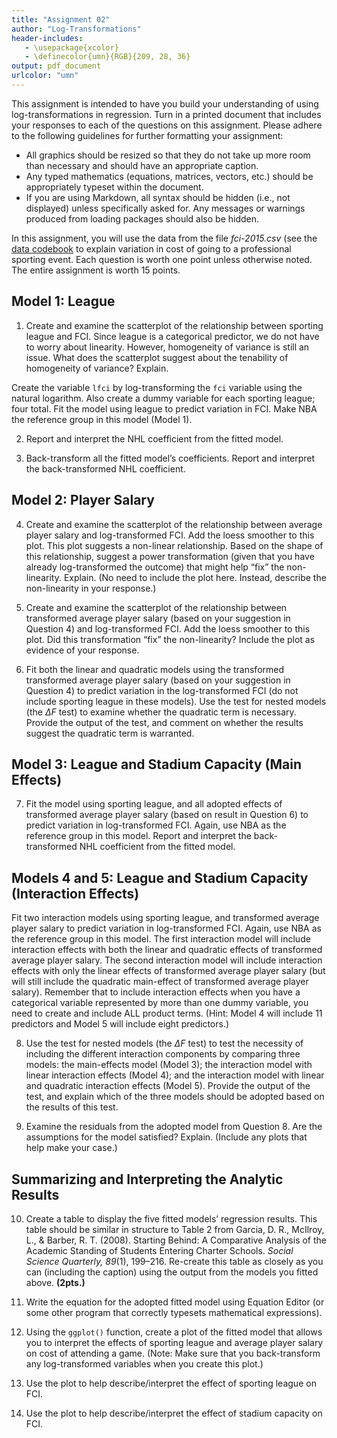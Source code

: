 ```yaml
---
title: "Assignment 02"
author: "Log-Transformations"
header-includes:
   - \usepackage{xcolor}
   - \definecolor{umn}{RGB}{209, 28, 36}
output: pdf_document
urlcolor: "umn"
---
```


This assignment is intended to have you build your understanding of using log-transformations in regression. Turn in a printed document that includes your responses to each of the questions on this assignment. Please adhere to the following guidelines for further formatting your assignment: 

- All graphics should be resized so that they do not take up more room than necessary and should have an appropriate caption.
- Any typed mathematics (equations, matrices, vectors, etc.) should be appropriately typeset within the document.
- If you are using Markdown, all syntax should be hidden (i.e., not displayed) unless specifically asked for. Any messages or warnings produced from loading packages should also be hidden.

In this assignment, you will use the data from the file *fci-2015.csv* (see the [data codebook](http://zief0002.github.io/epsy-8252/data-codebook.html#fci-2015) to explain variation in cost of going to a professional sporting event. Each question is worth one point unless otherwise noted. The entire assignment is worth 15 points.

\rule{0.5\linewidth}{\linethickness}


## Model 1: League

1. Create and examine the scatterplot of the relationship between sporting league and FCI. Since league is a categorical predictor, we do not have to worry about linearity. However, homogeneity of variance is still an issue. What does the scatterplot suggest about the tenability of homogeneity of variance? Explain.

Create the variable `lfci` by log-transforming the `fci` variable using the natural logarithm. Also create a dummy variable for each sporting league; four total. Fit the model using league to predict variation in FCI. Make NBA the reference group in this model (Model 1). 

2. Report and interpret the NHL coefficient from the fitted model.

3. Back-transform all the fitted model's coefficients. Report and interpret the back-transformed NHL coefficient. 


## Model 2: Player Salary

4. Create and examine the scatterplot of the relationship between average player salary and log-transformed FCI. Add the loess smoother to this plot. This plot suggests a non-linear relationship. Based on the shape of this relationship, suggest a power transformation (given that you have already log-transformed the outcome) that might help "fix" the non-linearity. Explain. (No need to include the plot here. Instead, describe the non-linearity in your response.)

5. Create and examine the scatterplot of the relationship between transformed average player salary (based on your suggestion in Question 4) and log-transformed FCI. Add the loess smoother to this plot. Did this transformation "fix" the non-linearity? Include the plot as evidence of your response.

6. Fit both the linear and quadratic models using the transformed transformed average player salary (based on your suggestion in Question 4) to predict variation in the log-transformed FCI (do not include sporting league in these models). Use the test for nested models (the $\Delta F$ test) to examine whether the quadratic term is necessary. Provide the output of the test, and comment on whether the results suggest the quadratic term is warranted.


## Model 3: League and Stadium Capacity (Main Effects)

7. Fit the model using sporting league, and all adopted effects of transformed average player salary (based on result in Question 6) to predict variation in log-transformed FCI. Again, use NBA as the reference group in this model. Report and interpret the back-transformed NHL coefficient from the fitted model.

## Models 4 and 5: League and Stadium Capacity (Interaction Effects)

Fit two interaction models using sporting league, and transformed average player salary to predict variation in log-transformed FCI. Again, use NBA as the reference group in this model. The first interaction model will include interaction effects with both the linear and quadratic effects of transformed average player salary. The second interaction model will include interaction effects with only the linear effects of transformed average player salary (but will still include the quadratic main-effect of transformed average player salary). Remember that to include interaction effects when you have a categorical variable represented by more than one dummy variable, you need to create and include ALL product terms. (Hint: Model 4 will include 11 predictors and Model 5 will include eight predictors.)

8. Use the test for nested models (the $\Delta F$ test) to test the necessity of including the different interaction components by comparing three models: the main-effects model (Model 3); the interaction model with linear interaction effects (Model 4); and the interaction model with linear and quadratic interaction effects (Model 5). Provide the output of the test, and explain which of the three models should be adopted based on the results of this test.

9. Examine the residuals from the adopted model from Question 8. Are the assumptions for the model satisfied? Explain. (Include any plots that help make your case.)


## Summarizing and Interpreting the Analytic Results

10. Create a table to display the five fitted models' regression results. This table should be similar in structure to Table 2 from Garcia, D. R., McIlroy, L., &amp; Barber, R. T. (2008). Starting Behind: A Comparative Analysis of the Academic Standing of Students Entering Charter Schools. _Social Science Quarterly, 89_(1), 199&ndash;216. Re-create this table as closely as you can (including the caption) using the output from the models you fitted above. **(2pts.)**

11. Write the equation for the adopted fitted model using Equation Editor (or some other program that correctly typesets mathematical expressions).

12. Using the `ggplot()` function, create a plot of the fitted model that allows you to interpret the effects of sporting league and average player salary on cost of attending a game. (Note: Make sure that you back-transform any log-transformed variables when you create this plot.)

13. Use the plot to help describe/interpret the effect of sporting league on FCI.

14. Use the plot to help describe/interpret the effect of stadium capacity on FCI.


